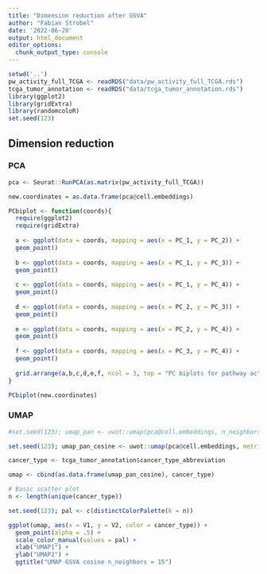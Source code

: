 ```yaml
---
title: "Dimension reduction after GSVA"
author: "Fabian Strobel"
date: '2022-06-20'
output: html_document
editor_options: 
  chunk_output_type: console
---
```


```r
setwd('..')
pw_activity_full_TCGA <- readRDS("data/pw_activity_full_TCGA.rds")
tcga_tumor_annotation <- readRDS("data/tcga_tumor_annotation.rds")
library(ggplot2)
library(gridExtra)
library(randomcoloR)
set.seed(123)
```


## Dimension reduction

### PCA
```r
pca <- Seurat::RunPCA(as.matrix(pw_activity_full_TCGA))
```

```r
new.coordinates = as.data.frame(pca@cell.embeddings)

PCbiplot <- function(coords){
  require(ggplot2)
  require(gridExtra)
  
  a <- ggplot(data = coords, mapping = aes(x = PC_1, y = PC_2)) +
  geom_point()
  
  b <- ggplot(data = coords, mapping = aes(x = PC_1, y = PC_3)) +
  geom_point()
  
  c <- ggplot(data = coords, mapping = aes(x = PC_1, y = PC_4)) +
  geom_point()
  
  d <- ggplot(data = coords, mapping = aes(x = PC_2, y = PC_3)) +
  geom_point()
          
  e <- ggplot(data = coords, mapping = aes(x = PC_2, y = PC_4)) +
  geom_point()
  
  f <- ggplot(data = coords, mapping = aes(x = PC_3, y = PC_4)) +
  geom_point()
  
  grid.arrange(a,b,c,d,e,f, ncol = 3, top = "PC biplots for pathway activity matrix (GSVA)")
}

PCbiplot(new.coordinates)
```

### UMAP

```r
#set.seed(123); umap_pan <- uwot::umap(pca@cell.embeddings, n_neighbors = 100)

set.seed(123); umap_pan_cosine <- uwot::umap(pca@cell.embeddings, metric = "cosine", n_neighbors = 15)
```

```r
cancer_type <- tcga_tumor_annotation$cancer_type_abbreviation

umap <- cbind(as.data.frame(umap_pan_cosine), cancer_type)

# Basic scatter plot
n <- length(unique(cancer_type))

set.seed(123); pal <- c(distinctColorPalette(k = n))

ggplot(umap, aes(x = V1, y = V2, color = cancer_type)) + 
  geom_point(alpha = .5) +
  scale_color_manual(values = pal) +
  xlab("UMAP1") +
  ylab("UMAP2") +
  ggtitle("UMAP GSVA cosine n_neighbors = 15")
```